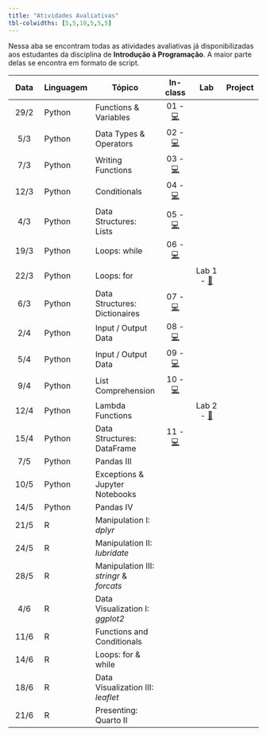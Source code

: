 ```yaml
---
title: "Atividades Avaliativas"
tbl-colwidths: [5,5,10,5,5,5]
---
```


Nessa aba se encontram todas as atividades avaliativas já disponibilizadas aos estudantes da disciplina de **Introdução à Programação**. A maior parte delas se encontra em formato de script.

::: column-screen-inset-right
| Data | Linguagem | Tópico | In-class | Lab | Project | 
|:------:|--------|--------|:------:|:------:|:------:|
| 29/2 | Python | Functions & Variables               | 01 - [💻](https://raw.githubusercontent.com/ArthurCheib/fb-student-dashboard/main/fb-dashboard/in-class/in-class-coding_1.py) | | |
| 5/3 | Python | Data Types & Operators               | 02 - [💻](https://raw.githubusercontent.com/ArthurCheib/fb-student-dashboard/main/fb-dashboard/in-class/in-class-coding_2.py) | | |
| 7/3 | Python | Writing Functions                    | 03 - [💻](https://raw.githubusercontent.com/ArthurCheib/fb-student-dashboard/main/fb-dashboard/in-class/in-class-coding_3.py) | | |
| 12/3 | Python | Conditionals                        | 04 - [💻](https://raw.githubusercontent.com/ArthurCheib/fb-student-dashboard/main/fb-dashboard/in-class/in-class-coding_4.py) | | |
| 4/3 | Python | Data Structures: Lists               | 05 - [💻](https://raw.githubusercontent.com/ArthurCheib/fb-student-dashboard/main/fb-dashboard/in-class/in-class-coding_5.py) | | |
| 19/3 | Python | Loops: while                        | 06 - [💻](https://raw.githubusercontent.com/ArthurCheib/fb-student-dashboard/main/fb-dashboard/in-class/in-class-coding_6.py) | | |
| 22/3 | Python | Loops: for                          |             | Lab 1 - [📖]() | |
| 6/3 | Python | Data Structures: Dictionaires        | 07 - [💻](https://raw.githubusercontent.com/ArthurCheib/fb-student-dashboard/main/fb-dashboard/in-class/in-class-coding_7.py) | | |
| 2/4 | Python | Input / Output Data                  | 08 - [💻](https://raw.githubusercontent.com/ArthurCheib/fb-student-dashboard/main/fb-dashboard/in-class/in-class-coding_8.py) | | |
| 5/4 | Python | Input / Output Data                  | 09 - [💻](https://raw.githubusercontent.com/ArthurCheib/fb-student-dashboard/main/fb-dashboard/in-class/in-class-coding_9.py) | | |
| 9/4 | Python | List Comprehension                   | 10 - [💻](https://raw.githubusercontent.com/ArthurCheib/fb-student-dashboard/main/fb-dashboard/in-class/in-class-coding_10.py) | | |
| 12/4 | Python | Lambda Functions                    |             | Lab 2 - [📖]() | |
| 15/4 | Python | Data Structures: DataFrame          | 11 - [💻](https://raw.githubusercontent.com/ArthurCheib/fb-student-dashboard/main/fb-dashboard/in-class/in-class-coding_11.py) | | |
| 7/5 | Python | Pandas III                           |  | | |
| 10/5 | Python | Exceptions & Jupyter Notebooks      |  | | |
| 14/5 | Python | Pandas IV                           |             | |  | 
| 21/5 | R | Manipulation I: *dplyr*                  |  | | |
| 24/5 | R | Manipulation II: *lubridate*             |  | | |
| 28/5 | R | Manipulation III: *stringr* & *forcats*  |  | | |
| 4/6 | R | Data Visualization I: *ggplot2*           |             |  | |
| 11/6 | R | Functions and Conditionals               |  | | |
| 14/6 | R | Loops: for & while                       |  | | |
| 18/6 | R | Data Visualization III: *leaflet*        |  | | |
| 21/6 | R | Presenting: Quarto II                    |             | |  |
:::

